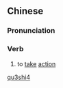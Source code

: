 ==Chinese==
{{zh-forms}}

===Pronunciation===
{{zh-pron
|m=qǔshì
|cat=v
}}

===Verb===
{{zh-verb}}

# {{lb|zh|literary}} to [[take]] [[action]]

[[Category:Mandarin literary terms|qu3shi4]]